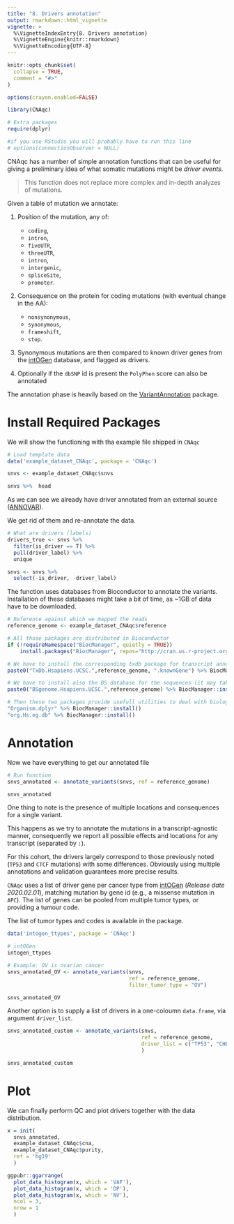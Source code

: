 ```yaml
---
title: "8. Drivers annotation"
output: rmarkdown::html_vignette
vignette: >
  %\VignetteIndexEntry{8. Drivers annotation}
  %\VignetteEngine{knitr::rmarkdown}
  %\VignetteEncoding{UTF-8}
---
```


```r
knitr::opts_chunk$set(
  collapse = TRUE,
  comment = "#>"
)

options(crayon.enabled=FALSE)
```

```r
library(CNAqc)

# Extra packages
require(dplyr)

#if you use RStudio you will probably have to run this line
# options(connectionObserver = NULL)
```

CNAqc  has a number of simple annotation functions that can be useful for giving a preliminary idea of what somatic mutations might be _driver events_. 

> This function does not replace more complex and in-depth analyzes of mutations.

Given a table of mutation we annotate:

1. Position of the mutation, any of:
    - `coding`, 
    - `intron`, 
    - `fiveUTR`, 
    - `threeUTR`,
    - `intron`,
    - `intergenic`, 
    - `spliceSite`, 
    - `promoter`.
    
2. Consequence on the protein for coding mutations (with eventual change in the AA):
    - `nonsynonymous`, 
    - `synonymous`, 
    -  `frameshift`,
    -  `stop`.
    
3. Synonymous mutations are then compared to known driver genes from the [intOGen](https://www.intogen.org/search) database, and flagged as drivers.

4. Optionally if the `dbSNP` id is present the `PolyPhen` score can also be annotated

The annotation phase is heavily based on the [VariantAnnotation](https://bioconductor.org/packages/release/bioc/html/VariantAnnotation.html) package.


# Install Required Packages

We will show the functioning with tha example file shipped in `CNAqc`

```r
# Load template data
data('example_dataset_CNAqc', package = 'CNAqc')

snvs <- example_dataset_CNAqc$snvs

snvs %>%  head
```

As we can see we already have driver annotated from an external source ([ANNOVAR](https://annovar.openbioinformatics.org/en/latest/)).

We get rid of them and re-annotate the data.

```r
# What are drivers (labels)
drivers_true <- snvs %>% 
  filter(is_driver == T) %>% 
  pull(driver_label) %>%  
  unique

snvs <- snvs %>% 
  select(-is_driver, -driver_label)
```

The function uses databases from Bioconductor to annotate the variants. Installation of these
databases might take a bit of time, as ~1GB of data have to be downloaded.

```r
# Reference against which we mapped the reads
reference_genome <- example_dataset_CNAqc$reference

# All those packages are distributed in Bioconductor
if (!requireNamespace("BiocManager", quietly = TRUE))
    install.packages("BiocManager", repos="http://cran.us.r-project.org")

# We have to install the corresponding txdb package for transcript annotations
paste0("TxDb.Hsapiens.UCSC.",reference_genome, ".knownGene") %>% BiocManager::install()

# We have to install also the BS database for the sequences (it may take some time)
paste0("BSgenome.Hsapiens.UCSC.",reference_genome) %>% BiocManager::install()

# Then these two packages provide usefull utilities to deal with biological databases
"Organism.dplyr" %>% BiocManager::install()
"org.Hs.eg.db" %>% BiocManager::install()
```
# Annotation

Now we have everything to get our annotated file

```r
# Run function
snvs_annotated <- annotate_variants(snvs, ref = reference_genome)

snvs_annotated
```
One thing to note is the presence of multiple locations and consequences for a single variant. 

This happens as we try to annotate the mutations in a transcript-agnostic manner, consequently we report all possible effects and locations for any transcript (separated by `:`). 

For this cohort, the drivers largely correspond to those previously noted (`TP53` and `CTCF` mutations) with some differences. Obviously using multiple annotations and validation guarantees more precise results. 

`CNAqc` uses a list of driver gene per cancer type from [intOGen](https://www.intogen.org/download) (_Release date 2020.02.01_), matching mutation by gene id (e.g., a missense mutation in `APC`). The list of genes can be pooled from multiple tumor types, or providing a tumour code. 

The list of tumor types and codes is available in the package. 
```r
data('intogen_ttypes', package = 'CNAqc')

# intOGen
intogen_ttypes
```


```r
# Example: OV is ovarian cancer
snvs_annotated_OV <- annotate_variants(snvs, 
                                       ref = reference_genome, 
                                       filter_tumor_type = "OV")

snvs_annotated_OV
```

Another option is to supply a list of drivers in a one-coloumn `data.frame`, via argument `driver_list`.

```r
snvs_annotated_custom <- annotate_variants(snvs,
                                           ref = reference_genome, 
                                           driver_list = c("TP53", "CHDS") %>% as.data.frame
                                           )

snvs_annotated_custom
```

# Plot

We can finally perform QC and plot drivers together with the data distribution.

```r
x = init(
  snvs_annotated, 
  example_dataset_CNAqc$cna,
  example_dataset_CNAqc$purity,
  ref = 'hg19'
  )

ggpubr::ggarrange(
  plot_data_histogram(x, which = 'VAF'),
  plot_data_histogram(x, which = 'DP'),
  plot_data_histogram(x, which = 'NV'),
  ncol = 3,
  nrow = 1
  )

```


